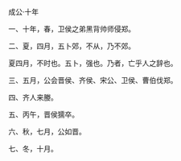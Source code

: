 

成公·十年

一、十年，春，卫侯之弟黑背帅师侵郑。

二、夏，四月，五卜郊，不从，乃不郊。

夏四月，不时也。五卜，强也。乃者，亡乎人之辞也。

三、五月，公会晋侯、齐侯、宋公、卫侯、曹伯伐郑。

四、齐人来媵。

五、丙午，晋侯獳卒。

六、秋，七月，公如晋。

七、冬，十月。

